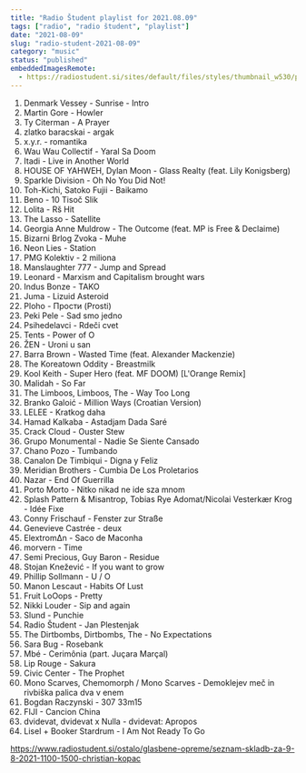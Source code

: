 ```yaml
---
title: "Radio Študent playlist for 2021.08.09"
tags: ["radio", "radio študent", "playlist"]
date: "2021-08-09"
slug: "radio-student-2021-08-09"
category: "music"
status: "published"
embeddedImagesRemote:
  - https://radiostudent.si/sites/default/files/styles/thumbnail_w530/public/slike/2021-08-09-seznam-skladb-za-9-8-2021-1100-1500-christian-kopac-128623.jpg
---
```



1. Denmark Vessey - Sunrise - Intro
2. Martin Gore - Howler
3. Ty Citerman - A Prayer
4. zlatko baracskai - argak
5. x.y.r. - romantika
6. Wau Wau Collectif - Yaral Sa Doom
7. Itadi - Live in Another World
8. HOUSE OF YAHWEH, Dylan Moon - Glass Realty (feat. Lily Konigsberg)
9. Sparkle Division - Oh No You Did Not!
10. Toh-Kichi, Satoko Fujii - Baikamo
11. Beno - 10 Tisoč Slik
12. Lolita - Rš Hit
13. The Lasso - Satellite
14. Georgia Anne Muldrow - The Outcome (feat. MP is Free & Declaime)
15. Bizarni Brlog Zvoka - Muhe
16. Neon Lies - Station
17. PMG Kolektiv - 2 miliona
18. Manslaughter 777 - Jump and Spread
19. Leonard - Marxism and Capitalism brought wars
20. Indus Bonze - TAKO
21. Juma - Lizuid Asteroid
22. Ploho - Прости (Prosti)
23. Peki Pele - Sad smo jedno
24. Psihedelavci - Rdeči cvet
25. Tents - Power of O
26. ŽEN - Uroni u san
27. Barra Brown - Wasted Time (feat. Alexander Mackenzie)
28. The Koreatown Oddity - Breastmilk
29. Kool Keith - Super Hero (feat. MF DOOM) [L'Orange Remix]
30. Malidah - So Far
31. The Limboos, Limboos, The - Way Too Long
32. Branko Galoić - Million Ways (Croatian Version)
33. LELEE - Kratkog daha
34. Hamad Kalkaba - Astadjam Dada Saré
35. Crack Cloud - Ouster Stew
36. Grupo Monumental - Nadie Se Siente Cansado
37. Chano Pozo - Tumbando
38. Canalon De Timbiqui - Digna y Feliz
39. Meridian Brothers - Cumbia De Los Proletarios
40. Nazar - End Of Guerrilla
41. Porto Morto - Nitko nikad ne ide sza mnom
42. Splash Pattern & Misantrop, Tobias Rye Adomat/Nicolai Vesterkær Krog - Idée Fixe
43. Conny Frischauf - Fenster zur Straße
44. Genevieve Castrée - deux
45. ElextromΔn - Saco de Maconha
46. morvern - Time
47. Semi Precious, Guy Baron - Residue
48. Stojan Knežević - If you want to grow
49. Phillip Sollmann - U / O
50. Manon Lescaut - Habits Of Lust
51. Fruit LoOops - Pretty
52. Nikki Louder - Sip and again
53. Slund - Punchie
54. Radio Študent - Jan Plestenjak
55. The Dirtbombs, Dirtbombs, The - No Expectations
56. Sara Bug - Rosebank
57. Mbé - Cerimônia (part. Juçara Marçal)
58. Lip Rouge - Sakura
59. Civic Center - The Prophet
60. Mono Scarves, Chemomorph / Mono Scarves - Demoklejev meč in rivbiška palica dva v enem
61. Bogdan Raczynski - 307 33m15
62. FIJI - Cancion China
63. dvidevat, dvidevat x Nulla - dvidevat: Apropos
64. Lisel + Booker Stardrum - I Am Not Ready To Go

<https://www.radiostudent.si/ostalo/glasbene-opreme/seznam-skladb-za-9-8-2021-1100-1500-christian-kopac>
